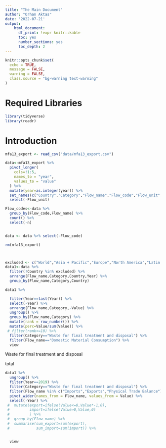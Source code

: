 ```yaml
---
title: "The Main Document"
author: "Orhan Aktas"
date: '2022-07-21'
output:   
    html_document:
      df_print: !expr knitr::kable
      toc: yes
      number_sections: yes
      toc_depth: 2
---
```


```r
knitr::opts_chunk$set(
  echo = TRUE,
  message = FALSE,
  warning = FALSE,
  class.source = "bg-warning text-warning"
)
```

# Required Libraries {.unlisted .unnumbered}

```r
library(tidyverse)
library(readr)
```

# Introduction


```r
mfa13_export <- read_csv("data/mfa13_export.csv")

data<-mfa13_export %>% 
  pivot_longer(
    cols=!1:5,
    names_to = "year",
    values_to = "value"
  ) %>% 
  mutate(year=as.integer(year)) %>% 
  set_names(c("Country","Category","Flow_name","Flow_code","Flow_unit","Year","Value")) %>% 
  select(-Flow_unit)

Flow_codes<-data %>% 
  group_by(Flow_code,Flow_name) %>% 
  count() %>% 
  select(-n)


data <- data %>% select(-Flow_code)

rm(mfa13_export)




```




```r
excluded <- c("World","Asia + Pacific","Europe","North America","Latin America + Caribbean","EECCA","Africa","West Asia","USSR")
data1<-data %>% 
  filter(!Country %in% excluded) %>% 
  arrange(Flow_name,Category,Country,Year) %>% 
  group_by(Flow_name,Category,Country) 
```


```r
data1 %>%

  filter(Year==last(Year)) %>% 
  select(-Year) %>% 
  arrange(Flow_name,Category,-Value) %>% 
  ungroup() %>% 
  group_by(Flow_name,Category) %>% 
  mutate(rank = row_number()) %>% 
  mutate(perc=Value/sum(Value)) %>% 
 # filter(rank<=10) %>% 
  filter(Category=="Waste for final treatment and disposal") %>% 
  filter(Flow_name=="Domestic Material Consumption") %>% 
  view


```

Waste for final treatment and disposal

total
```r
data1 %>%
  ungroup() %>% 
  filter(Year==2019) %>% 
  filter(Category=="Waste for final treatment and disposal") %>% 
  filter(Flow_name %in% c("Imports","Exports","Physical Trade Balance")) %>% 
  pivot_wider(names_from = Flow_name, values_from = Value) %>% 
  select(-Year) %>% 
 #  mutate(export=ifelse(Value<=0,Value*-1,0),
 #         import=ifelse(Value>0,Value,0)
 #         ) %>% 
 #  group_by(Flow_name) %>% 
 #  summarise(sum_export=sum(export),
 #            sum_import=sum(import)) %>% 


  view
```


